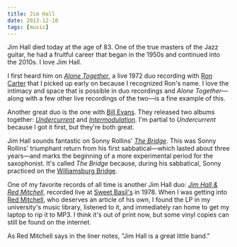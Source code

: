```yaml
---
title: Jim Hall
date: 2013-12-10
tags: [music]
---
```



Jim Hall died today at the age of 83. One of the true masters of the Jazz guitar, he had a fruitful career that began in the 1950s and continued into the 2010s. I love Jim Hall. 

I first heard him on *[Alone Together][3821-001]*, a live 1972 duo recording with [Ron Carter][3821-002] that I picked up early on because I recognized Ron's name. I love the intimacy and space that is possible in duo recordings and *Alone Together*—along with a few other live recordings of the two—is a fine example of this. 

Another great duo is the one with [Bill Evans][3821-003]. They released two albums together: *[Undercurrent][3821-004]* and *[Intermodulation][3821-005]*. I'm partial to *Undercurrent* because I got it first, but they're both great. 

Jim Hall sounds fantastic on Sonny Rollins' *[The Bridge][3821-006]*. This was Sonny Rollins' triumphant return from his first sabbatical—which lasted about three years—and marks the beginning of a more experimental period for the saxophonist. It's called *The Bridge* because, during his sabbatical, Sonny practiced on the [Williamsburg Bridge][3821-007].

One of my favorite records of all time is another Jim Hall duo: *[Jim Hall & Red Mitchell](http://www.discogs.com/Jim-Hall-Red-Mitchell-Jim-Hall-Red-Mitchell/release/2634844)*, recorded live at [Sweet Basil's](http://en.wikipedia.org/wiki/Sweet_Basil_Jazz_Club) in 1978. When I was getting into [Red Mitchell](http://www.redmitchell.com/redm/biography), who deserves an article of his own, I found the LP in my university's music library, listened to it, and immediately ran home to get my laptop to rip it to MP3. I think it's out of print now, but some vinyl copies can still be found on the internet.

As Red Mitchell says in the liner notes, "Jim Hall is a great little band."

<YouTube client:only="react" id="a9Jvst3madw" title="The Knockout, coin flip" />


[3821-001]: http://www.amazon.com/gp/product/B000000YQ3
[3821-002]: http://en.wikipedia.org/wiki/Ron_Carter
[3821-003]: http://en.wikipedia.org/wiki/Bill_Evans
[3821-004]: http://www.amazon.com/gp/product/B0000691U0
[3821-005]: http://www.amazon.com/gp/product/B00000476A
[3821-006]: http://www.amazon.com/gp/product/B00009PJRN
[3821-007]: http://en.wikipedia.org/wiki/Williamsburg_Bridge
